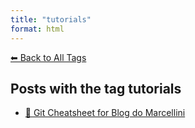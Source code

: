 ```yaml
---
title: "tutorials"
format: html
---
```


[⬅ Back to All Tags](../tags.qmd)

## Posts with the tag **tutorials**

- [📌 Git Cheatsheet for Blog do Marcellini](/posts/programming/tutorials/git.html)
